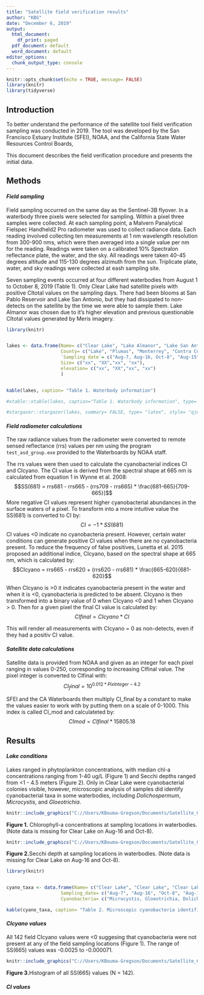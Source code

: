 ```yaml
---
title: "Satellite field verification results"
author: "KBG"
date: "December 6, 2019"
output:
  html_document:
    df_print: paged
  pdf_document: default
  word_document: default
editor_options: 
  chunk_output_type: console
---
```


```r
knitr::opts_chunk$set(echo = TRUE, message= FALSE)
library(knitr)
library(tidyverse)
```

## **Introduction**

To better understand the performance of the satellite tool field verification sampling was conducted in 2019. The tool was developed by the San Francisco Estuary Institute (SFEI), NOAA, and the California State Water Resources Control Boards, 

This document describes the field verification procedure and presents the initial data. 

## **Methods**

#### *Field sampling*

Field sampling occurred on the same day as the Sentinel-3B flyover. In a waterbody three pixels were selected for sampling. Within a pixel three samples were collected. At each sampling point, a Malvern Panalytical Fielspec Handheld2 Pro radiometer was used to collect radiance data. Each reading involved collecting ten measurements at 1 nm wavelength resolution from 300-900 nms, which were then averaged into a single value per nm for the reading. Readings were taken on a calibrated 10% Spectralon reflectance plate, the water, and the sky. All readings were taken 40-45 degrees altitude and 115-130 degrees alzimuth from the sun. Triplicate plate, water, and sky readings were collected at eash sampling site. 

Seven sampling events occurred at four different waterbodies from August 1 to October 8, 2019 (Table 1). Only Clear Lake had satellite pixels with positive CItotal values on the sampling days. There had been blooms at San Pablo Reservoir and Lake San Antonio, but they had dissipated to non-detects on the satellite by the time we were able to sample them. Lake Almanor was chosen due to it's higher elevation and previous questionable CItotal values generated by Meris imagery. 

```R
library(knitr)


lakes <- data.frame(Name= c("Clear Lake", "Lake Almanor", "Lake San Antonio", "San Pablo Reservoir"),
                    County= c("Lake", "Plumas", "Monterrey", "Contra Costa"),
                    `Sampling date`= c("Aug-7, Aug-16, Oct-8", "Aug-15", "Aug-1", "Aug-12"),
                    Size= c("xx", "XX","xx", "xx"),
                    elevation= c("xx", "XX","xx", "xx")
                    )


kable(lakes, caption= "Table 1. Waterbody information")

#xtable::xtable(lakes, caption="Table 1. Waterbody information", type= "html", auto= TRUE)

#stargazer::stargazer(lakes, summary= FALSE, type= "latex", style= "qje")

```

#### *Field radiometer calculations*
The raw radiance values from the radiometer were converted to remote sensed reflectance (rrs) values per nm using the program `test_asd_group.exe` provided to the Waterboards by NOAA staff.

The rrs values were then used to calculate the cyanobacterial indices CI and CIcyano. The CI value is derived from the spectral shape at 665 nm is calculated from equation 1 in Wynne et al. 2008: $$SS(681) = rrs681 - rrs665 - (rrs709 - rrs665) * \frac{681-665}{709-665}]$$
More negative CI values represent higher cyanobacterial abundances in the surface waters of a pixel. To transform into a more intuitive value the SS(681) is converted to CI by: $$CI = -1*SS(681)$$ CI values <0 indicate no cyanobacteria present. However, certain water conditions can generate positive CI values when there are no cyanobacteria present. To reduce the frequency of false positives, Lunetta et al. 2015 proposed an additional indice, CIcyano, based on the spectral shape at 665 nm, which is calculated by: $$CIcyano = rrs665 - rrs620 + (rrs620 - rrs681) * \frac{665-620}{681-620}$$

When CIcyano is >0 it indicates cyanobacteria present in the water and when it is <0, cyanobacteria is predicted to be absent. CIcyano is then transformed into a binary value of 0 when CIcyano <0 and 1 when CIcyano > 0. Then for a given pixel the final CI value is calculated by: $$CIfinal = CIcyano * CI$$

This will render all measurements with CIcyano = 0 as non-detects, even if they had a positiv CI value.

#### *Satellite data calculations*
Satellite data is provided from NOAA and given as an integer for each pixel ranging in values 0-250, corresponding to increasing CIfinal value. The pixel integer is converted to CIfinal with: $$CI_final = 10^{0.012 * PixInteger - 4.2} $$

SFEI and the CA Waterboards then multiply CI_final by a constant to make the values easier to work with by putting them on a scale of 0-1000. This index is called CI_mod and calculateted by: $$CImod = CIfinal * 15805.18$$


## **Results**

#### *Lake conditions*
Lakes ranged in phytoplankton concentrations, with median chl-a concentrations ranging from 1-40 ug/L (Figure 1) and Secchi depths ranged from <1 - 4.5 meters (Figure 2). Only in Clear Lake were cyanobacterial colonies visible, however, microscopic analysis of samples did identify cyanobacterial taxa in some waterbodies, including *Dolichospermum*, *Microcystis*, and *Gloeotrichia*.

```r
knitr::include_graphics("C://Users/KBouma-Gregson/Documents/Satellite_CI_index/satellite_field_verification_git/Data/Figures_output/chla.jpg")
```
  
**Figure 1.** Chlorophyll-a concentrations at sampling locations in waterbodies. (Note data is missing for Clear Lake on Aug-16 and Oct-8).  

```r
knitr::include_graphics("C://Users/KBouma-Gregson/Documents/Satellite_CI_index/satellite_field_verification_git/Data/Figures_output/secchi.jpg")
```
  
**Figure 2.**Secchi depth at sampling locations in waterbodies. (Note data is missing for Clear Lake on Aug-16 and Oct-8).  



```R
library(knitr)


cyano_taxa <- data.frame(Name= c("Clear Lake", "Clear Lake", "Clear Lake", "Lake Almanor", "Lake San Antonio", "San Pablo Reservoir"),
                    Sampling_date= c("Aug-7", "Aug-16", "Oct-8", "Aug-15", "Aug-1", "Aug-12"),
                    Cyanobacteria= c("Microcystis, Gloeotrichia, Dolichospermum", "No data","No data", "None", "Dolichospermum", "Dolichospermum"))

kable(cyano_taxa, caption= "Table 2. Microscopic cyanobacteria identification.")

```

#### *CIcyano values*

All 142 field CIcyano values were <0 suggesing that cyanobacteria were not present at any of the field sampling locations (Figure 1). The range of SS(665) values was -0.0025 to -0.000071. 

```r
knitr::include_graphics("C://Users/KBouma-Gregson/Documents/Satellite_CI_index/satellite_field_verification_git/Data/Figures_output/ss665_hist.jpg")
```
  
  **Figure 3.**Histogram of all SS(665) values (N = 142).
  
  
#### *CI values*




 